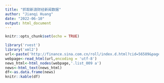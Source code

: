 ```yaml
---
title: "抓取新浪财经新闻数据"
author: "Jianqi Huang"
date: "2022-06-10"
output: html_document
---
```


```r
knitr::opts_chunk$set(echo = TRUE)
```

```r
library('rvest')
library('xml2')
url<-paste('http://finance.sina.com.cn/roll/index.d.html?cid=56589&page=1')
webpage<-read_html(url,encoding = 'utf-8') 
news_html<-html_nodes(webpage,'.list_009 a')
news<-html_text(news_html)
df<-as.data.frame(news)
knitr::kable(df)
```

